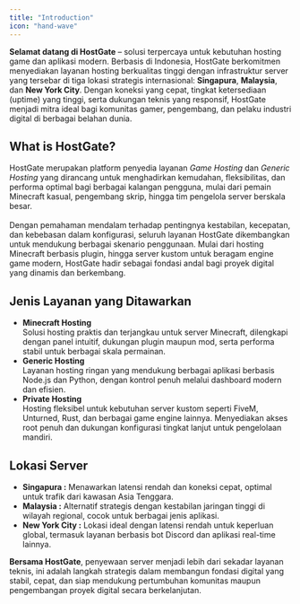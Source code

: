 ```yaml
---
title: "Introduction"
icon: "hand-wave"
---
```


**Selamat datang di HostGate** – solusi terpercaya untuk kebutuhan hosting game dan aplikasi modern. Berbasis di Indonesia, HostGate berkomitmen menyediakan layanan hosting berkualitas tinggi dengan infrastruktur server yang tersebar di tiga lokasi strategis internasional: **Singapura**, **Malaysia**, dan **New York City**. Dengan koneksi yang cepat, tingkat ketersediaan (uptime) yang tinggi, serta dukungan teknis yang responsif, HostGate menjadi mitra ideal bagi komunitas gamer, pengembang, dan pelaku industri digital di berbagai belahan dunia.

## What is HostGate?
HostGate merupakan platform penyedia layanan _Game Hosting_ dan _Generic Hosting_ yang dirancang untuk menghadirkan kemudahan, fleksibilitas, dan performa optimal bagi berbagai kalangan pengguna, mulai dari pemain Minecraft kasual, pengembang skrip, hingga tim pengelola server berskala besar.<br/><br/>
Dengan pemahaman mendalam terhadap pentingnya kestabilan, kecepatan, dan kebebasan dalam konfigurasi, seluruh layanan HostGate dikembangkan untuk mendukung berbagai skenario penggunaan. Mulai dari hosting Minecraft berbasis plugin, hingga server kustom untuk beragam engine game modern, HostGate hadir sebagai fondasi andal bagi proyek digital yang dinamis dan berkembang.

## Jenis Layanan yang Ditawarkan
- **Minecraft Hosting**<br/>
  Solusi hosting praktis dan terjangkau untuk server Minecraft, dilengkapi dengan panel intuitif, dukungan plugin maupun mod, serta performa stabil untuk berbagai skala permainan.
- **Generic Hosting**<br/>
  Layanan hosting ringan yang mendukung berbagai aplikasi berbasis Node.js dan Python, dengan kontrol penuh melalui dashboard modern dan efisien.
- **Private Hosting**<br/>
  Hosting fleksibel untuk kebutuhan server kustom seperti FiveM, Unturned, Rust, dan berbagai game engine lainnya. Menyediakan akses root penuh dan dukungan konfigurasi tingkat lanjut untuk pengelolaan mandiri.

## Lokasi Server
- **Singapura :** Menawarkan latensi rendah dan koneksi cepat, optimal untuk trafik dari kawasan Asia Tenggara.
- **Malaysia :** Alternatif strategis dengan kestabilan jaringan tinggi di wilayah regional, cocok untuk berbagai jenis aplikasi.
- **New York City :** Lokasi ideal dengan latensi rendah untuk keperluan global, termasuk layanan berbasis bot Discord dan aplikasi real-time lainnya.

**Bersama HostGate**, penyewaan server menjadi lebih dari sekadar layanan teknis, ini adalah langkah strategis dalam membangun fondasi digital yang stabil, cepat, dan siap mendukung pertumbuhan komunitas maupun pengembangan proyek digital secara berkelanjutan.